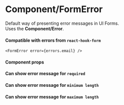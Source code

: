 

<Meta
  title='Design/FormError'
  component={FormError}
  decorators={[withKnobs]}
/>


# Component/FormError
Default way of presenting error messages in UI Forms.<br />
Uses the <b>Component/Error</b>.
<br />


#### Compatible with errors from `react-hook-form`
`<FormError error={errors.email} />`

<Preview>
  <Story name='Default'>
    <FormError error={{message: 'Test error message'}} />
  </Story>
</Preview>


#### Component props
<Props of={FormError} />


#### Can show error message for `required`

<Preview>
  <Story name='Required'>
    <FormError error={{type: 'required'}} />
  </Story>
</Preview>


#### Can show error message for `minimum length`

<Preview>
  <Story name='Min length'>
    <FormError error={{type: 'minLength'}} minLength={3} />
  </Story>
</Preview>


#### Can show error message for `maximum length`

<Preview>
  <Story name='Max length'>
    <FormError error={{type: 'maxLength'}} maxLength={14} />
  </Story>
</Preview>

